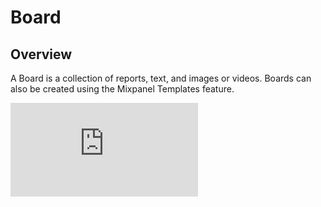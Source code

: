 # Board

## Overview

A Board is a collection of reports, text, and images or videos. Boards can also be created using the Mixpanel Templates feature.


<p style={{ position: 'relative', paddingBottom: '56.25%', height: 0, overflow: 'hidden' }}>
  <iframe src="https://www.loom.com/embed/ff75f49a6d8844669f0b8bc2d056b22f" frameborder="0" style={{ position: 'absolute', top: 0, left: 0, width: '100%', height: '100%' }} allowfullscreen></iframe>
</p>
